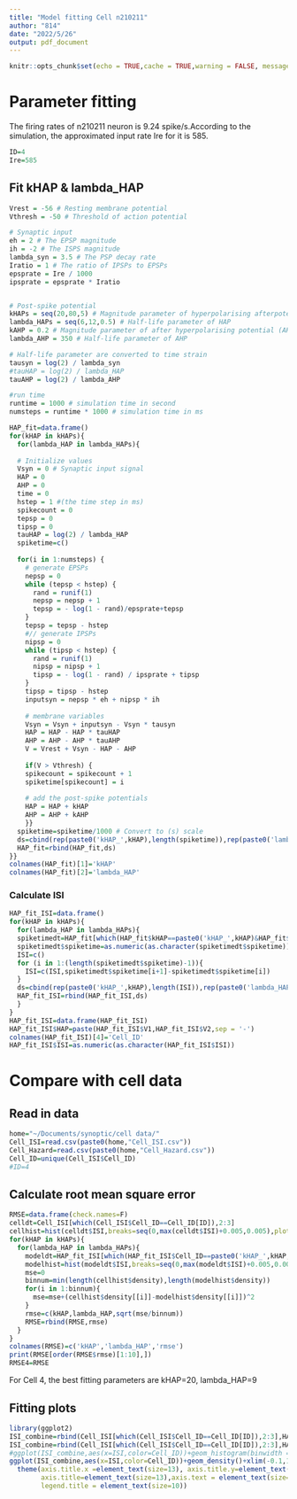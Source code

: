 ```yaml
---
title: "Model fitting Cell n210211"
author: "814"
date: "2022/5/26"
output: pdf_document
---
```


```r
knitr::opts_chunk$set(echo = TRUE,cache = TRUE,warning = FALSE, message = FALSE)
```

# Parameter fitting
The firing rates of  n210211 neuron is 9.24 spike/s.According to the simulation, the approximated input rate Ire for it is 585.
```r
ID=4
Ire=585
```
## Fit kHAP & lambda_HAP
```r
Vrest = -56 # Resting membrane potential
Vthresh = -50 # Threshold of action potential

# Synaptic input
eh = 2 # The EPSP magnitude
ih = -2 # The ISPS magnitude
lambda_syn = 3.5 # The PSP decay rate
Iratio = 1 # The ratio of IPSPs to EPSPs
epsprate = Ire / 1000 
ipsprate = epsprate * Iratio


# Post-spike potential
kHAPs = seq(20,80,5) # Magnitude parameter of hyperpolarising afterpotential (HAP)
lambda_HAPs = seq(6,12,0.5) # Half-life parameter of HAP
kAHP = 0.2 # Magnitude parameter of after hyperpolarising potential (AHP)
lambda_AHP = 350 # Half-life parameter of AHP

# Half-life parameter are converted to time strain
tausyn = log(2) / lambda_syn 
#tauHAP = log(2) / lambda_HAP
tauAHP = log(2) / lambda_AHP

#run time
runtime = 1000 # simulation time in second
numsteps = runtime * 1000 # simulation time in ms
```

```r
HAP_fit=data.frame()
for(kHAP in kHAPs){
  for(lambda_HAP in lambda_HAPs){
    
  # Initialize values
  Vsyn = 0 # Synaptic input signal
  HAP = 0 
  AHP = 0
  time = 0
  hstep = 1 #(the time step in ms) 
  spikecount = 0
  tepsp = 0
  tipsp = 0
  tauHAP = log(2) / lambda_HAP
  spiketime=c()
  
  for(i in 1:numsteps) { 
    # generate EPSPs
    nepsp = 0
    while (tepsp < hstep) {
      rand = runif(1)
      nepsp = nepsp + 1
      tepsp = - log(1 - rand)/epsprate+tepsp
    }
    tepsp = tepsp - hstep 
    #// generate IPSPs 
    nipsp = 0
    while (tipsp < hstep) {
      rand = runif(1)
      nipsp = nipsp + 1
      tipsp = - log(1 - rand) / ipsprate + tipsp
    }
    tipsp = tipsp - hstep
    inputsyn = nepsp * eh + nipsp * ih
 
    # membrane variables
    Vsyn = Vsyn + inputsyn - Vsyn * tausyn 
    HAP = HAP - HAP * tauHAP
    AHP = AHP - AHP * tauAHP
    V = Vrest + Vsyn - HAP - AHP
    
    if(V > Vthresh) {
    spikecount = spikecount + 1
    spiketime[spikecount] = i
  
    # add the post-spike potentials
    HAP = HAP + kHAP
    AHP = AHP + kAHP
    }}
  spiketime=spiketime/1000 # Convert to (s) scale
  ds=cbind(rep(paste0('kHAP_',kHAP),length(spiketime)),rep(paste0('lambda_HAP_',lambda_HAP),length(spiketime)),spiketime)
  HAP_fit=rbind(HAP_fit,ds)
}}
colnames(HAP_fit)[1]='kHAP'
colnames(HAP_fit)[2]='lambda_HAP'
```
### Calculate ISI
```r
HAP_fit_ISI=data.frame()
for(kHAP in kHAPs){
  for(lambda_HAP in lambda_HAPs){
  spiketimedt=HAP_fit[which(HAP_fit$kHAP==paste0('kHAP_',kHAP)&HAP_fit$lambda_HAP==paste0('lambda_HAP_',lambda_HAP)),]
  spiketimedt$spiketime=as.numeric(as.character(spiketimedt$spiketime))
  ISI=c()
  for (i in 1:(length(spiketimedt$spiketime)-1)){
    ISI=c(ISI,spiketimedt$spiketime[i+1]-spiketimedt$spiketime[i])
  }
  ds=cbind(rep(paste0('kHAP_',kHAP),length(ISI)),rep(paste0('lambda_HAP_',lambda_HAP),length(ISI)),ISI)
  HAP_fit_ISI=rbind(HAP_fit_ISI,ds)
  }
}
HAP_fit_ISI=data.frame(HAP_fit_ISI)
HAP_fit_ISI$HAP=paste(HAP_fit_ISI$V1,HAP_fit_ISI$V2,sep = '-')
colnames(HAP_fit_ISI)[4]='Cell_ID'
HAP_fit_ISI$ISI=as.numeric(as.character(HAP_fit_ISI$ISI))
```

# Compare with cell data
## Read in data
```r
home="~/Documents/synoptic/cell data/"
Cell_ISI=read.csv(paste0(home,"Cell_ISI.csv"))
Cell_Hazard=read.csv(paste0(home,"Cell_Hazard.csv"))
Cell_ID=unique(Cell_ISI$Cell_ID)
#ID=4
```

## Calculate root mean square error
```r
RMSE=data.frame(check.names=F)
celldt=Cell_ISI[which(Cell_ISI$Cell_ID==Cell_ID[ID]),2:3]
cellhist=hist(celldt$ISI,breaks=seq(0,max(celldt$ISI)+0.005,0.005),plot = F)
for(kHAP in kHAPs){
  for(lambda_HAP in lambda_HAPs){
    modeldt=HAP_fit_ISI[which(HAP_fit_ISI$Cell_ID==paste0('kHAP_',kHAP,'-lambda_HAP_',lambda_HAP)),3:4]
    modelhist=hist(modeldt$ISI,breaks=seq(0,max(modeldt$ISI)+0.005,0.005),plot = F)
    mse=0
    binnum=min(length(cellhist$density),length(modelhist$density))
    for(i in 1:binnum){
      mse=mse+(cellhist$density[[i]]-modelhist$density[[i]])^2
    }
    rmse=c(kHAP,lambda_HAP,sqrt(mse/binnum))
    RMSE=rbind(RMSE,rmse)
  }
}
colnames(RMSE)=c('kHAP','lambda_HAP','rmse')
print(RMSE[order(RMSE$rmse)[1:10],])
RMSE4=RMSE
```
For Cell 4, the best fitting parameters are kHAP=20, lambda_HAP=9

## Fitting plots
```r
library(ggplot2)
ISI_combine=rbind(Cell_ISI[which(Cell_ISI$Cell_ID==Cell_ID[ID]),2:3],HAP_fit_ISI[,3:4])
ISI_combine=rbind(Cell_ISI[which(Cell_ISI$Cell_ID==Cell_ID[ID]),2:3],HAP_fit_ISI[which(HAP_fit_ISI$Cell_ID=='kHAP_20-lambda_HAP_9'),3:4])
#ggplot(ISI_combine,aes(x=ISI,color=Cell_ID))+geom_histogram(binwidth = 0.005)+xlim(-0.1,1)+theme_classic()+xlab('ISI (s)')+ylab('Count')
ggplot(ISI_combine,aes(x=ISI,color=Cell_ID))+geom_density()+xlim(-0.1,1)+theme_classic()+xlab('ISI (s)')+ylab('Count')+
  theme(axis.title.x =element_text(size=13), axis.title.y=element_text(size=13),
        axis.title=element_text(size=13),axis.text = element_text(size=11) ,legend.text = element_text(size=10),
        legend.title = element_text(size=10))
``` 
